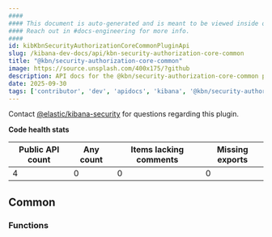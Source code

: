 ```yaml
---
####
#### This document is auto-generated and is meant to be viewed inside our experimental, new docs system.
#### Reach out in #docs-engineering for more info.
####
id: kibKbnSecurityAuthorizationCoreCommonPluginApi
slug: /kibana-dev-docs/api/kbn-security-authorization-core-common
title: "@kbn/security-authorization-core-common"
image: https://source.unsplash.com/400x175/?github
description: API docs for the @kbn/security-authorization-core-common plugin
date: 2025-09-30
tags: ['contributor', 'dev', 'apidocs', 'kibana', '@kbn/security-authorization-core-common']
---
```




Contact [@elastic/kibana-security](https://github.com/orgs/elastic/teams/kibana-security) for questions regarding this plugin.

**Code health stats**

| Public API count  | Any count | Items lacking comments | Missing exports |
|-------------------|-----------|------------------------|-----------------|
| 4 | 0 | 0 | 0 |

## Common

### Functions
<DocDefinitionList data={kbnSecurityAuthorizationCoreCommonObj.common.functions}/>

